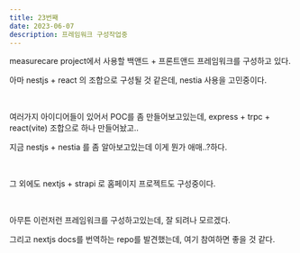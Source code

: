 ```yaml
---
title: 23번째
date: 2023-06-07
description: 프레임워크 구성작업중
---
```


measurecare project에서 사용할 백앤드 + 프론트앤드 프레임워크를 구성하고 있다.

아마 nestjs + react 의 조합으로 구성될 것 같은데, nestia 사용을 고민중이다.

<br />

여러가지 아이디어들이 있어서 POC를 좀 만들어보고있는데, express + trpc + react(vite) 조합으로 하나 만들어놨고..

지금 nestjs + nestia 를 좀 알아보고있는데 이게 뭔가 애매..?하다.

<br />

그 외에도 nextjs + strapi 로 홈페이지 프로젝트도 구성중이다.

<br />

아무튼 이런저런 프레임워크를 구성하고있는데, 잘 되려나 모르겠다.

그리고 nextjs docs를 번역하는 repo를 발견했는데, 여기 참여하면 좋을 것 같다.
